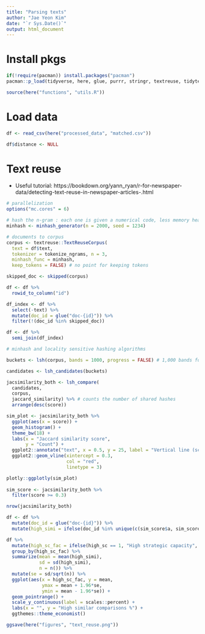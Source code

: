 ```yaml
---
title: "Parsing texts"
author: "Jae Yeon Kim"
date: "`r Sys.Date()`"
output: html_document
---
```


# Install pkgs 

```r
if(!require(pacman)) install.packages("pacman")
pacman::p_load(tidyverse, here, glue, purrr, stringr, textreuse, tidytext, tm, quanteda, plotly)

source(here("functions", "utils.R"))
```

# Load data 

```r
df <- read_csv(here("processed_data", "matched.csv"))

df$distance <- NULL
```

# Text reuse

- Useful tutorial: https://bookdown.org/yann_ryan/r-for-newspaper-data/detecting-text-reuse-in-newspaper-articles-.html

```r
# parallelization 
options("mc.cores" = 6)

# hash the n-gram : each one is given a numerical code, less memory heavy. Randomly selects 2,000 hashes
minhash <- minhash_generator(n = 2000, seed = 1234)

# documents to corpus
corpus <- textreuse::TextReuseCorpus(
  text = df$text, 
  tokenizer = tokenize_ngrams, n = 3, 
  minhash_func = minhash, 
  keep_tokens = FALSE) # no point for keeping tokens

skipped_doc <- skipped(corpus)
```

```r
df <- df %>%
  rowid_to_column("id")

df_index <- df %>%
  select(-text) %>%
  mutate(doc_id = glue("doc-{id}")) %>%
  filter(!(doc_id %in% skipped_doc))

df <- df %>%
  semi_join(df_index) 
```

```r
# minhash and locality sensitive hashing algorithms

buckets <- lsh(corpus, bands = 1000, progress = FALSE) # 1,000 bands for 2 rows each

candidates <- lsh_candidates(buckets)

jacsimilarity_both <- lsh_compare(
  candidates, 
  corpus, 
  jaccard_similarity) %>% # counts the number of shared hashes
  arrange(desc(score))

sim_plot <- jacsimilarity_both %>%
  ggplot(aes(x = score)) +
  geom_histogram() +
  theme_bw(18) +
  labs(x = "Jaccard similarity score", 
       y = "Count") +
  ggplot2::annotate("text", x = 0.5, y = 25, label = "Vertical line (score = 0.3)") +
  ggplot2::geom_vline(xintercept = 0.3, 
                      col = "red", 
                      linetype = 3)

plotly::ggplotly(sim_plot)
 
sim_score <- jacsimilarity_both %>%
  filter(score >= 0.3)

nrow(jacsimilarity_both)
```

```r
df <- df %>%
  mutate(doc_id = glue("doc-{id}")) %>%
  mutate(high_simi = ifelse(doc_id %in% unique(c(sim_score$a, sim_score$b)), 1, 0))
```

```r
df %>%
  mutate(high_sc_fac = ifelse(high_sc == 1, "High strategic capacity", "Not")) %>%
  group_by(high_sc_fac) %>%
  summarize(mean = mean(high_simi),
            sd = sd(high_simi), 
            n = n()) %>%
  mutate(se = sd/sqrt(n)) %>%
  ggplot(aes(x = high_sc_fac, y = mean, 
             ymax = mean + 1.96*se,
             ymin = mean - 1.96*se)) +
  geom_pointrange() +
  scale_y_continuous(label = scales::percent) +
  labs(x = "", y = "High similar comparisons %") +
  ggthemes::theme_economist() 

ggsave(here("figures", "text_reuse.png"))
```

